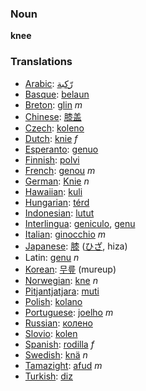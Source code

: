 === Noun ===
'''knee'''

=== Translations ===

*[[Arabic]]: [[رّكبة]]
*[[Basque]]: [[belaun]]
*[[Breton]]: [[glin]] ''m''
*[[Chinese]]: [[膝盖]]
*[[Czech]]: [[koleno]]
*[[Dutch]]: [[knie]] ''f''
*[[Esperanto]]: [[genuo]]
*[[Finnish]]: [[polvi]]
*[[French]]: [[genou]] ''m''
*[[German]]: [[Knie]] ''n''
*[[Hawaiian]]: [[kuli]]
*[[Hungarian]]: [[térd]]
*[[Indonesian]]: [[lutut]]
*[[Interlingua]]: [[geniculo]], [[genu]]
*[[Italian]]: [[ginocchio]] ''m''
*[[Japanese]]: [[膝]] ([[ひざ]], hiza)
*Latin: [[genu]] ''n''
*[[Korean]]: [[무릎]] (mureup)
*[[Norwegian]]: [[kne]] ''n''
*[[Pitjantjatjara]]: [[muṯi]]
*[[Polish]]: [[kolano]]
*[[Portuguese]]: [[joelho]] ''m''
*[[Russian]]: [[колено]]
*[[Slovio]]: [[kolen]]
*[[Spanish]]: [[rodilla]] ''f''
*[[Swedish]]: [[knä]] ''n''
*[[Tamazight]]: [[afud]] ''m''
*[[Turkish]]: [[diz]]